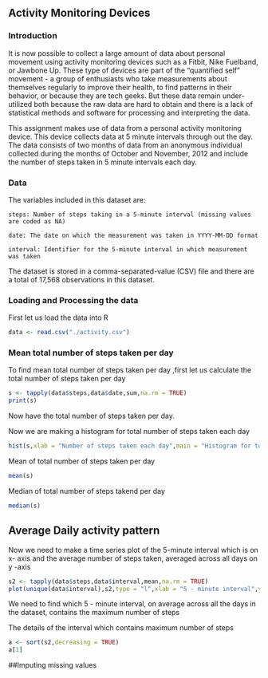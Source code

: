 
## Activity Monitoring Devices


### Introduction

It is now possible to collect a large amount of data about personal movement using activity monitoring devices such as a Fitbit, Nike Fuelband, or Jawbone Up. These type of devices are part of the "quantified self" movement - a group of enthusiasts who take measurements about themselves regularly to improve their health, to find patterns in their behavior, or because they are tech geeks. But these data remain under-utilized both because the raw data are hard to obtain and there is a lack of statistical methods and software for processing and interpreting the data.

This assignment makes use of data from a personal activity monitoring device. This device collects data at 5 minute intervals through out the day. The data consists of two months of data from an anonymous individual collected during the months of October and November, 2012 and include the number of steps taken in 5 minute intervals each day.

### Data

The variables included in this dataset are:

    steps: Number of steps taking in a 5-minute interval (missing values are coded as NA)

    date: The date on which the measurement was taken in YYYY-MM-DD format

    interval: Identifier for the 5-minute interval in which measurement was taken

The dataset is stored in a comma-separated-value (CSV) file and there are a total of 17,568 observations in this dataset.

### Loading and Processing the data

First let us load the data into R
```r
data <- read.csv("./activity.csv")
```

### Mean total number of steps taken per day

To find mean total number of steps taken per day ,first let us calculate the total number 
of steps taken per day

```r
s <- tapply(data$steps,data$date,sum,na.rm = TRUE)
print(s)
```

Now have the total number of steps taken per day.

Now we are making a histogram for total number of steps taken each day

```r
hist(s,xlab = "Number of steps taken each day",main = "Histogram for total number of steps taken each day")
```

Mean of total number of steps taken per day 

```r
mean(s)
```

Median of total number of steps takend per day

```r
median(s)
```

## Average Daily activity pattern

Now we need to make a time series plot of the 5-minute interval which is on x- axis and the average number of steps taken, averaged across all days on y -axis

```r
s2 <- tapply(data$steps,data$interval,mean,na.rm = TRUE)
plot(unique(data$interval),s2,type = "l",xlab = "5 - minute interval",ylab = "average number of steps taken,averaged across all days", main = "Average daily pattern")
```

We need to find which 5 - minute interval, on average across all the days in the dataset, contains the maximum number of steps

The details of the interval which contains maximum number of steps
```r
a <- sort(s2,decreasing = TRUE)
a[1]
```

##Imputing missing values

